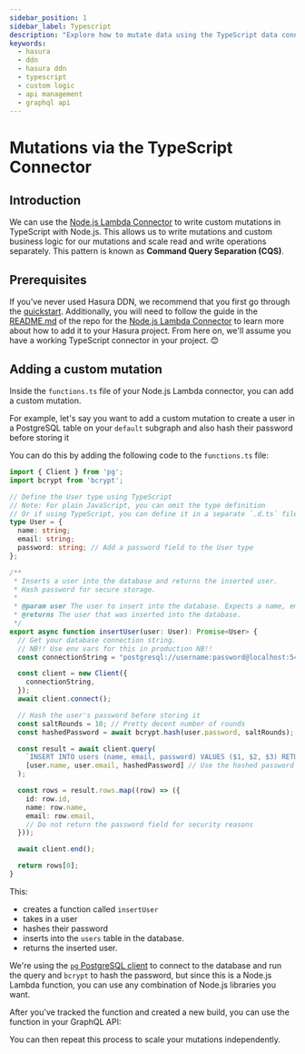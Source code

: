 ```yaml
---
sidebar_position: 1
sidebar_label: Typescript
description: "Explore how to mutate data using the TypeScript data connector."
keywords:
  - hasura
  - ddn
  - hasura ddn
  - typescript
  - custom logic
  - api management
  - graphql api
---
```



# Mutations via the TypeScript Connector

## Introduction

We can use the [Node.js Lambda Connector](https://github.com/hasura/ndc-nodejs-lambda) to write custom mutations in
TypeScript with Node.js. This allows us to write mutations and custom business logic for our mutations and scale read
and write operations separately. This pattern is known as **Command Query Separation (CQS)**.

## Prerequisites

If you've never used Hasura DDN, we recommend that you first go through the [quickstart](/local-dev.mdx).
Additionally, you will need to follow the guide in the [README.md](https://github.com/hasura/ndc-nodejs-lambda) of the
repo for the [Node.js Lambda Connector](https://github.com/hasura/ndc-nodejs-lambda) to learn more about how to add it
to your Hasura project. From here on, we'll assume you have a working TypeScript connector in your project. 😊


## Adding a custom mutation

Inside the `functions.ts` file of your Node.js Lambda connector, you can add a custom mutation.

For example, let's say you want to add a custom mutation to create a user in a PostgreSQL table on your `default`
subgraph and also hash their password before storing it

You can do this by adding the following code to the `functions.ts` file:

```typescript
import { Client } from 'pg';
import bcrypt from 'bcrypt';

// Define the User type using TypeScript
// Note: For plain JavaScript, you can omit the type definition
// Or if using TypeScript, you can define it in a separate `.d.ts` file
type User = {
  name: string;
  email: string;
  password: string; // Add a password field to the User type
};

/**
 * Inserts a user into the database and returns the inserted user.
 * Hash password for secure storage.
 *
 * @param user The user to insert into the database. Expects a name, email, and password.
 * @returns The user that was inserted into the database.
 */
export async function insertUser(user: User): Promise<User> {
  // Get your database connection string.
  // NB!! Use env vars for this in production NB!!
  const connectionString = "postgresql://username:password@localhost:5432/mydb";

  const client = new Client({
    connectionString,
  });
  await client.connect();

  // Hash the user's password before storing it
  const saltRounds = 10; // Pretty decent number of rounds
  const hashedPassword = await bcrypt.hash(user.password, saltRounds);

  const result = await client.query(
    `INSERT INTO users (name, email, password) VALUES ($1, $2, $3) RETURNING *`,
    [user.name, user.email, hashedPassword] // Use the hashed password here
  );

  const rows = result.rows.map((row) => ({
    id: row.id,
    name: row.name,
    email: row.email,
    // Do not return the password field for security reasons
  }));

  await client.end();

  return rows[0];
}

```

This:
- creates a function called `insertUser`
- takes in a user
- hashes their password
- inserts into the `users` table in the database.
- returns the inserted user.

We're using the [`pg` PostgreSQL client](https://www.npmjs.com/package/pg) to connect to the database and run the query
and `bcrypt` to hash the password, but since this is a Node.js Lambda function, you can use any combination of Node.js
libraries you want.

After you've tracked the function and created a new build, you can use the function in your GraphQL API:

<Thumbnail
  src="/img/graphql-api/mutations/0.1.1_console_insert-user-mutation.png"
  alt="Insert user mutation using CQS"
  className="no-shadow overview-img"
/>

You can then repeat this process to scale your mutations independently.
